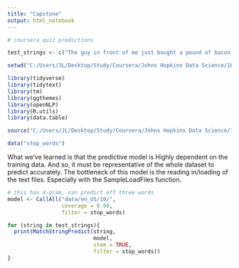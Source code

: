 ```yaml
---
title: "Capstone"
output: html_notebook
---
```


```r
# coursera quiz predictions

test_strings <- c("The guy in front of me just bought a pound of bacon, a bouquet, and a case of", "You're the reason why I smile everyday. Can you follow me please? It would mean the", "Hey sunshine, can you follow me and make me the", "Very early observations on the Bills game: Offense still struggling but the","Go on a romantic date at the", "Well I'm pretty sure my granny has some old bagpipes in her garage I'll dust them off and be on my", "Ohhhhh #PointBreak is on tomorrow. Love that film and haven't seen it in quite some", "After the ice bucket challenge Louis will push his long wet hair out of his eyes with his little", "Be grateful for the good times and keep the faith during the", "If this isn't the cutest thing you've ever seen, then you must be")

```

```r
setwd("C:/Users/JL/Desktop/Study/Coursera/Johns Hopkins Data Science/10 capstone/CapstoneProject_NaturalLanguageProcessing")

library(tidyverse)
library(tidytext)
library(tm)
library(ggthemes)
library(openNLP)
library(R.utils)
library(data.table)

source("C:/Users/JL/Desktop/Study/Coursera/Johns Hopkins Data Science/10 capstone/CapstoneProject_NaturalLanguageProcessing/helper_functions.R")

data("stop_words")

```

What we've learned is that the predictive model is Highly dependent on the training data. And so, it must be representative of the whole dataset to predict accurately. The bottleneck of this model is the reading in/loading of the text files. Especially with the SampleLoadFiles function. 



```r
# this has 4-gram, can predict off three words
model <- CallAll("data/en_US/10/",
                 coverage = 0.90,
                 filter = stop_words)
```

```r
for (string in test_strings){
  print(MatchStringPredict(string,
                           model,
                           stem = TRUE,
                           filter = stop_words))
}
```

